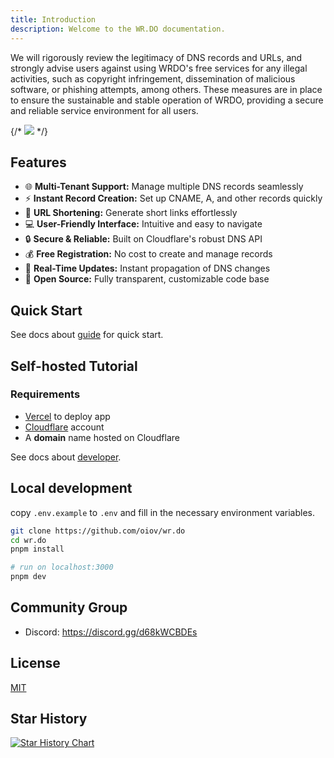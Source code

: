 ```yaml
---
title: Introduction
description: Welcome to the WR.DO documentation.
---
```


<Callout type="danger" twClass="mb-3">
We will rigorously review the legitimacy of DNS records and URLs, and strongly advise users against using WRDO's free services for any illegal activities, such as copyright infringement, dissemination of malicious software, or phishing attempts, among others. These measures are in place to ensure the sustainable and stable operation of WRDO, providing a secure and reliable service environment for all users.
</Callout>

{/* <img className="rounded-xl border md:rounded-lg shadow-md" src="/_static/images/light-preview.png"/> */}

## Features

- 🌐 **Multi-Tenant Support:** Manage multiple DNS records seamlessly
- ⚡ **Instant Record Creation:** Set up CNAME, A, and other records quickly
- 🔗 **URL Shortening:** Generate short links effortlessly
- 💻 **User-Friendly Interface:** Intuitive and easy to navigate
- 🔒 **Secure & Reliable:** Built on Cloudflare's robust DNS API
- 💰 **Free Registration:** No cost to create and manage records
- 🔄 **Real-Time Updates:** Instant propagation of DNS changes
- 🚀 **Open Source:** Fully transparent, customizable code base

## Quick Start

See docs about [guide](/docs/quick-start) for quick start.

## Self-hosted Tutorial

### Requirements

- [Vercel](https://vercel.com) to deploy app
- [Cloudflare](https://dash.cloudflare.com/) account  
- A **domain** name hosted on Cloudflare

See docs about [developer](/docs/developer/installation).

## Local development

copy `.env.example` to `.env` and fill in the necessary environment variables.

```bash
git clone https://github.com/oiov/wr.do
cd wr.do
pnpm install

# run on localhost:3000
pnpm dev
```

## Community Group

- Discord: https://discord.gg/d68kWCBDEs

## License

[MIT](https://github.com/oiov/wr.do/LICENSE.md)

## Star History

[![Star History Chart](https://api.star-history.com/svg?repos=oiov/wr.do&type=Date)](https://star-history.com/#oiov/wr.do&Date)

